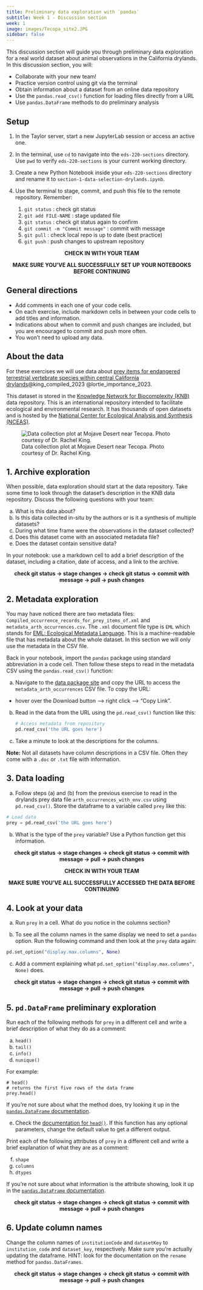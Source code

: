 ```yaml
---
title: Preliminary data exploration with `pandas`
subtitle: Week 1 - Discussion section 
week: 1
image: images/Tecopa_site2.JPG
sidebar: false
---
```


This discussion section will guide you through preliminary data exploration for a real world dataset about animal observations in the California drylands. In this discussion section, you will:

- Collaborate with your new team!
- Practice version control using git via the terminal
- Obtain information about a dataset from an online data repository
- Use the `pandas.read_csv()` function for loading files directly from a URL
- Use `pandas.DataFrame` methods to do preliminary analysis

## Setup

:::{.callout-tip appearance="minimal"}
1. In the Taylor server, start a new JupyterLab session or access an active one.

2. In the terminal, use `cd` to navigate into the `eds-220-sections` directory. Use `pwd` to verify `eds-220-sections` is your current working directory.

3. Create a new Python Notebook inside your `eds-220-sections` directory and rename it to `section-1-data-selection-drylands.ipynb`. 

4. Use the terminal to stage, commit, and push this file to the remote repository. Remember:
    1. `git status` : check git status
    2. `git add FILE-NAME` : stage updated file
    3. `git status` : check git status again to confirm
    4. `git commit -m "Commit message"` : commit with message
    5. `git pull` : check local repo is up to date (best practice)
    5. `git push` : push changes to upstream repository

<p style="text-align: center;">
**CHECK IN WITH YOUR TEAM** 
</p>
<p style="text-align: center;">
**MAKE SURE YOU'VE ALL SUCCESSFULLY SET UP YOUR NOTEBOOKS BEFORE CONTINUING**
</p>
:::

## General directions
:::{.callout-tip appearance="minimal"}
- Add comments in each one of your code cells. 
- On each exercise, include markdown cells in between your code cells to add titles and information.
- Indications about when to commit and push changes are included, but you are encouraged to commit and push more often. 
- You won't need to upload any data.
:::

## About the data
For these exercises we will use data about [prey items for endangered terrestrial vertebrate species within central California drylands](https://knb.ecoinformatics.org/view/doi%3A10.5063%2FF1VM49RH)@king_compiled_2023 @lortie_importance_2023.

This dataset is stored in the [Knowledge Network for Biocomplexity (KNB)](https://knb.ecoinformatics.org) data repository. This is an international repository intended to facilitate ecological and environmental research. It has thousands of open datasets and is hosted by the [National Center for Ecological Analysis and Synthesis (NCEAS)](http://NCEAS.ucsb.edu).

![Data collection plot at Mojave Desert near Tecopa. Photo courtesy of Dr. Rachel King.](/discussion-sections/images/Tecopa_site2.JPG)

## 1. Archive exploration
When possible, data exploration should start at the data repository. Take some time to look through the dataset's description in the KNB data repository. Discuss the following questions with your team:

a. What is this data about?
b. Is this data collected in-situ by the authors or is it a synthesis of multiple datasets?
c. During what time frame were the observations in the dataset collected?
d. Does this dataset come with an associated metadata file?
e. Does the dataset contain sensitive data?

In your notebook: use a markdown cell to add a brief description of the dataset, including a citation, date of access, and a link to the archive. 

<p style="text-align: center;">
**check git status -> stage changes -> check git status -> commit with message -> pull -> push  changes**
</p>

## 2. Metadata exploration

You may have noticed there are two metadata files: `Compiled_occurrence_records_for_prey_items_of.xml` and `metadata_arth_occurrences.csv`. 
The `.xml` document file type is `EML` which stands for [EML: Ecological Metadata Language](https://eml.ecoinformatics.org). This is a machine-readable file that has metadata about the whole dataset. In this section we will only use the metadata in the CSV file.

Back in your notebook, import the `pandas` package using standard abbreviation in a code cell. Then follow these steps to read in the metadata CSV using the `pandas.read_csv()` function:

a. Navigate to the [data package site](https://knb.ecoinformatics.org/view/doi%3A10.5063%2FF1VM49RH) and copy the URL to access the `metadata_arth_occurrences` CSV file. To copy the URL: 

- hover over the Download button –> right click –> “Copy Link".

b. Read in the data from the URL using the `pd.read_csv()` function like this:

    ```python
    # Access metadata from repository
    pd.read_csv('the URL goes here')
    ```

c. Take a minute to look at the descriptions for the columns. 

**Note:** Not all datasets have column descriptions in a CSV file. Often they come with a `.doc` or `.txt` file with information. 


## 3. Data loading
a. Follow steps (a) and (b) from the previous exercise to read in the drylands prey data file `arth_occurrences_with_env.csv` using `pd.read_csv()`. Store the dataframe to a variable called `prey` like this:

```python
# Load data
prey = pd.read_csv('the URL goes here')
```

b. What is the type of the `prey` variable? Use a Python function get this information.

<p style="text-align: center;">
**check git status -> stage changes -> check git status -> commit with message -> pull -> push  changes**
</p>

<p style="text-align: center;">
**CHECK IN WITH YOUR TEAM** 
</p>
<p style="text-align: center;">
**MAKE SURE YOU'VE ALL SUCCESSFULLY ACCESSED THE DATA BEFORE CONTINUING**
</p>

## 4. Look at your data

a. Run `prey` in a cell. What do you notice in the columns section?

b. To see all the column names in the same display we need to set a `pandas` option. Run the following command and then look at the `prey` data again:
```python
pd.set_option("display.max.columns", None)
```

c. Add a comment explaining what `pd.set_option("display.max.columns", None)` does. 

<p style="text-align: center;">
**check git status -> stage changes -> check git status -> commit with message -> pull -> push  changes**
</p>

## 5. `pd.DataFrame` preliminary exploration

Run each of the following methods for `prey` in a different cell and write a brief description of what they do as a comment: 

a. `head()`
b. `tail()`
c. `info()`
d. `nunique()`

For example:

```
# head()
# returns the first five rows of the data frame
prey.head()
```

If you're not sure about what the method does, try looking it up in the [`pandas.DataFrame` documentation](https://pandas.pydata.org/docs/reference/api/pandas.DataFrame.html).

e. Check the [documentation for `head()`](https://pandas.pydata.org/docs/reference/api/pandas.DataFrame.head.html#pandas.DataFrame.head). If this function has any optional parameters, change the default value to get a different output. 

Print each of the following attributes of `prey` in a different cell and write a brief explanation of what they are as a comment:

f. `shape`
g. `columns`
h. `dtypes`

If you're not sure about what information is the attribute showing, look it up in the [`pandas.DataFrame` documentation](https://pandas.pydata.org/docs/reference/api/pandas.DataFrame.html).

<p style="text-align: center;">
**check git status -> stage changes -> check git status -> commit with message -> pull -> push  changes**
</p>

## 6. Update column names
Change the column names of `institutionCode` and `datasetKey` to `institution_code` and  `dataset_key`, respectively. Make sure you're actually updating the dataframe. HINT: look for the documentation on the `rename` method for `pandas.DataFrames`.

<p style="text-align: center;">
**check git status -> stage changes -> check git status -> commit with message -> pull -> push  changes**
</p>
